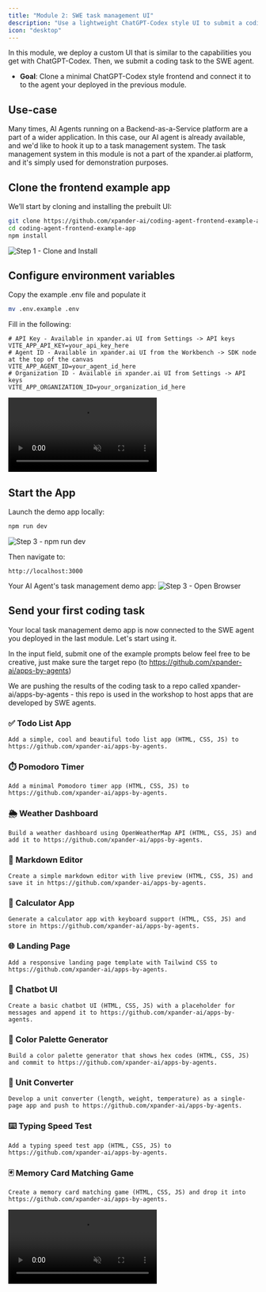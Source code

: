 ```yaml
---
title: "Module 2: SWE task management UI"
description: "Use a lightweight ChatGPT-Codex style UI to submit a coding task to your SWE agent"
icon: "desktop"
---
```


<Note>
In this module, we deploy a custom UI that is similar to the capabilities you get with ChatGPT-Codex. Then, we submit a coding task to the SWE agent.

  - **Goal**: Clone a minimal ChatGPT-Codex style frontend and connect it to to the agent your deployed in the previous module.
</Note>

## Use-case

Many times, AI Agents running on a Backend-as-a-Service platform are a part of a wider application. In this case, our AI agent is already available, and we'd like to hook it up to a task management system. The task management system in this module is not a part of the xpander.ai platform, and it's simply used for demonstration purposes.


## Clone the frontend example app

We’ll start by cloning and installing the prebuilt UI:

```bash
git clone https://github.com/xpander-ai/coding-agent-frontend-example-app.git
cd coding-agent-frontend-example-app
npm install
```

![Step 1 - Clone and Install](/images/workshops/git-clone.png)

## Configure environment variables

Copy the example .env file and populate it

```bash
mv .env.example .env
```

Fill in the following:

```env
# API Key - Available in xpander.ai UI from Settings -> API keys 
VITE_APP_API_KEY=your_api_key_here
# Agent ID - Available in xpander.ai UI from the Workbench -> SDK node at the top of the canvas
VITE_APP_AGENT_ID=your_agent_id_here
# Organization ID - Available in xpander.ai UI from Settings -> API keys
VITE_APP_ORGANIZATION_ID=your_organization_id_here
```

<Accordion title="Videos: getting the required variables">
<Frame>
  <video autoPlay muted loop playsInline className="w-full aspect-video" src="https://assets.xpanderai.io/workshops/videos/settings-api-keys.mp4" />
</Frame>

### Copy Your Agent ID
<Frame>
  <video autoPlay muted loop playsInline className="w-full aspect-video" src="https://assets.xpanderai.io/workshops/videos/swe-copy-agent-id.mp4" />
</Frame>
</Accordion>


## Start the App

Launch the demo app locally:

```bash
npm run dev
```

![Step 3 - npm run dev](/images/workshops/swe-npm-run-dev.png)

Then navigate to:

```
http://localhost:3000
```
Your AI Agent's task management demo app:
![Step 3 - Open Browser](/images/workshops/swe-blank-tasks-manager.png)

## Send your first coding task
Your local task management demo app is now connected to the SWE agent you deployed in the last module. Let's start using it.

In the input field, submit one of the example prompts below
feel free to be creative, just make sure the target repo (to https://github.com/xpander-ai/apps-by-agents)

<Accordion title="Prompt Examples for apps-by-agents">

<Note>
We are pushing the results of the coding task to a repo called xpander-ai/apps-by-agents - this repo is used in the workshop to host apps that are developed by SWE agents.
</Note>

### ✅ Todo List App
```text
Add a simple, cool and beautiful todo list app (HTML, CSS, JS) to https://github.com/xpander-ai/apps-by-agents.
````

### ⏱️ Pomodoro Timer

```text
Add a minimal Pomodoro timer app (HTML, CSS, JS) to https://github.com/xpander-ai/apps-by-agents.
```

### 🌦️ Weather Dashboard

```text
Build a weather dashboard using OpenWeatherMap API (HTML, CSS, JS) and add it to https://github.com/xpander-ai/apps-by-agents.
```

### 📝 Markdown Editor

```text
Create a simple markdown editor with live preview (HTML, CSS, JS) and save it in https://github.com/xpander-ai/apps-by-agents.
```

### 🧮 Calculator App

```text
Generate a calculator app with keyboard support (HTML, CSS, JS) and store in https://github.com/xpander-ai/apps-by-agents.
```

### 🌐 Landing Page

```text
Add a responsive landing page template with Tailwind CSS to https://github.com/xpander-ai/apps-by-agents.
```

### 💬 Chatbot UI

```text
Create a basic chatbot UI (HTML, CSS, JS) with a placeholder for messages and append it to https://github.com/xpander-ai/apps-by-agents.
```

### 🎨 Color Palette Generator

```text
Build a color palette generator that shows hex codes (HTML, CSS, JS) and commit to https://github.com/xpander-ai/apps-by-agents.
```

### 📏 Unit Converter

```text
Develop a unit converter (length, weight, temperature) as a single-page app and push to https://github.com/xpander-ai/apps-by-agents.
```

### ⌨️ Typing Speed Test

```text
Add a typing speed test app (HTML, CSS, JS) to https://github.com/xpander-ai/apps-by-agents.
```

### 🃏 Memory Card Matching Game

```text
Create a memory card matching game (HTML, CSS, JS) and drop it into https://github.com/xpander-ai/apps-by-agents.
```

</Accordion>

<Frame>
  <video autoPlay muted loop playsInline className="w-full aspect-video" src="https://assets.xpanderai.io/workshops/videos/swe-send-task.mp4" />
</Frame>

---

## Track task execution

Click **View** to view real-time execution details.  
> ⏳ **Note**: Task execution may take a few minutes - sit back, relax, and watch the agent work its magic.

<Frame>
  <video autoPlay muted loop playsInline className="w-full aspect-video" src="https://assets.xpanderai.io/workshops/videos/swe-track-result.mp4" />
</Frame>

### You’ll see:

- **Top**: The original prompt or task
- **Popup**: Logs and generated output from the agent
- **Result**: Execution result
- **Logs & Messages Buttons**: Execution messages logs & codex execution logs

<Accordion title="How does this work?">

  When you submit a task, the app uses the **xpander.ai SDK** (via a **Web Worker**) to create and run the task in the cloud - fully serverless.

  The worker handles:
  - Creating tasks → [`createTask()` in `workers/xpanderWorker.ts`](https://github.com/xpander-ai/coding-agent-frontend-example-app/blob/main/src/workers/xpanderWorker.ts#L79)
  - Fetching task details and logs → [`useTask()` and `useLogs()` in `hooks/`](https://github.com/xpander-ai/coding-agent-frontend-example-app/tree/main/src/hooks)

  The UI polls task status and updates in real time using **React Query**.  
  You can see this in action inside:
  - [`Dashboard`](https://github.com/xpander-ai/coding-agent-frontend-example-app/blob/main/src/pages/Dashboard.tsx): task list and creation
  - [`TaskDetails`](https://github.com/xpander-ai/coding-agent-frontend-example-app/blob/main/src/pages/TaskDetails.tsx): real-time updates, logs, messages

  The **Codex tool** streams logs to a centralized **Logstash** tied to your **account**.  
  Logs are stored for a limited period and made available via the `logs.xpander.ai` micro-service.

  The frontend fetches these logs through polling (every 2s) using the SDK inside a Web Worker.

  💡 A task can include multiple threads - each representing a conversation or execution chain tied to your agent.
</Accordion>

### Succesful app creation
![swe coding task result with pr](/images/workshops/swe-coding-task-result-with-pr.png)

## Summary and next steps

Your SWE task management UI is now live and connected to the SWE agent hosted on xpander.ai.
Through the UI, you instructed the agent to build an application and push it to the apps-by-agents repo.

Check out your Pull Request at: https://github.com/xpander-ai/apps-by-agents


→ Proceed to [Module 3: Advanced customization](./03-advanced-customization) 